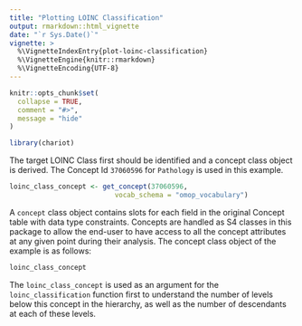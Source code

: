 ```yaml
---
title: "Plotting LOINC Classification"
output: rmarkdown::html_vignette
date: "`r Sys.Date()`"  
vignette: >
  %\VignetteIndexEntry{plot-loinc-classification}
  %\VignetteEngine{knitr::rmarkdown}
  %\VignetteEncoding{UTF-8}
---
```


```r
knitr::opts_chunk$set(
  collapse = TRUE,
  comment = "#>",
  message = "hide"
)
```

```r
library(chariot)
```

The target LOINC Class first should be identified and a concept class object is derived. The Concept Id `37060596` for `Pathology` is used in this example.    

```r
loinc_class_concept <- get_concept(37060596,
                          vocab_schema = "omop_vocabulary")
```

A `concept` class object contains slots for each field in the original Concept table with data type constraints. Concepts are handled as S4 classes in this package to allow the end-user to have access to all the concept attributes at any given point during their analysis. The concept class object of the example is as follows:

```r
loinc_class_concept
```

The `loinc_class_concept` is used as an argument for the `loinc_classification` function first to understand the number of levels below this concept in the hierarchy, as well as the number of descendants at each of these levels.  


